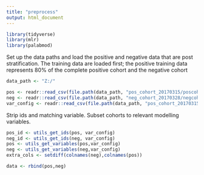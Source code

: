 ```yaml
---
title: "preprocess"
output: html_document
---
```


```r
library(tidyverse)
library(mlr)
library(palabmod)
```

Set up the data paths and load the positive and negative data that are post stratification. The training data are loaded first; the positive training data represents 80% of the complete positive cohort and the negative cohort 
```r
data_path <- "Z:/"

pos <- readr::read_csv(file.path(data_path, "pos_cohort_20170315/poscoh_80perc_consumer_v1.csv"))
neg <- readr::read_csv(file.path(data_path, "neg_cohort_20170328/negcoh_perc80_20170320.csv"))
var_config <- readr::read_csv(file.path(data_path, "pos_cohort_20170315/Gilead_var_config2.csv"))

```
Strip ids and matching variable. Subset cohorts to relevant modelling variables. 
```r
pos_id <- utils_get_ids(pos, var_config)
neg_id <- utils_get_ids(neg, var_config)
pos <- utils_get_variables(pos,var_config)
neg <- utils_get_variables(neg,var_config)
extra_cols <- setdiff(colnames(neg),colnames(pos))
```

```r
data <- rbind(pos,neg)

```

